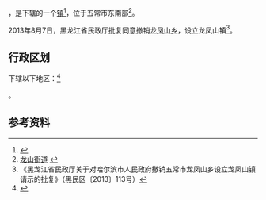 {{中国乡级行政区
| 总面积 = 434平方公里
| 户籍人口 = 40812人
|23/01/84/207/000}}

'''{{PAGENAMEBASE}}'''，是{{PRC admin/fullname|23/01/84/207/000|3}}下辖的一个[[行政建制镇|镇]]<ref>{{PRC admin/ref sgc|{{PRC admin/parent|23/01/84/207/000}}}}</ref>，位于五常市东南部<ref>[http://www.chinaquhua.cn/heilongjiang/ 龙山街道] {{webarchive|url=https://web.archive.org/web/20110822123644/http://www.chinaquhua.cn/heilongjiang/ |date=2011-08-22 }}</ref>。

2013年8月7日，黑龙江省民政厅批复同意撤销[[龙凤山乡|龙凤山乡]]，设立龙凤山镇<ref>《黑龙江省民政厅关于对哈尔滨市人民政府撤销五常市龙凤山乡设立龙凤山镇请示的批复》（黑民区〔2013〕113号）</ref>。

== 行政区划 ==

{{PAGENAMEBASE}}下辖以下地区：<ref>{{PRC admin/ref sgc|23/01/84/207/000}}</ref>

{{PRC admin/children|23/01/84/207/000}}。

== 参考资料 ==

{{reflist}}

{{行政区划小作品}}
{{PRC admin/navcat|23/01/84/207/000}}